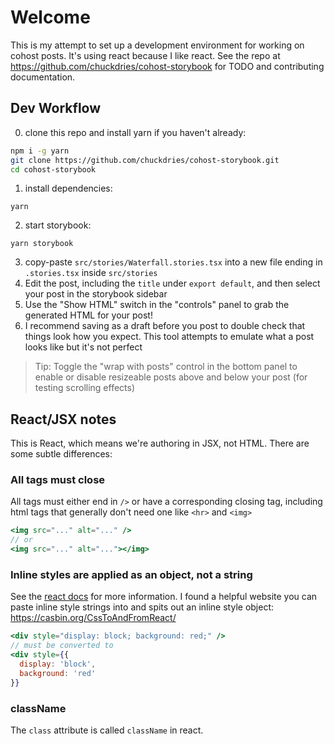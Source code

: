 

<Meta title="Welcome/Introduction" />



# <Eggbug /> Welcome

This is my attempt to set up a development environment for working on cohost posts. It's using react because I like react.
See the repo at https://github.com/chuckdries/cohost-storybook for TODO and contributing documentation.


## Dev Workflow

0. clone this repo and install yarn if you haven't already:

```sh
npm i -g yarn
git clone https://github.com/chuckdries/cohost-storybook.git
cd cohost-storybook
```

1. install dependencies:

```
yarn
```

2. start storybook:

```
yarn storybook
```

3. copy-paste `src/stories/Waterfall.stories.tsx` into a new file ending in `.stories.tsx` inside `src/stories`
4. Edit the post, including the `title` under `export default`, and then select your post in the storybook sidebar
5. Use the "Show HTML" switch in the "controls" panel to grab the generated HTML for your post!
6. I recommend saving as a draft before you post to double check that things look how you expect. This tool attempts to emulate what a post looks like but it's not perfect


> Tip: Toggle the "wrap with posts" control in the bottom panel to enable or disable resizeable posts above and below your post (for testing scrolling effects)

## React/JSX notes

This is React, which means we're authoring in JSX, not HTML. There are some subtle differences:

### All tags must close

All tags must either end in `/>` or have a corresponding closing tag, including html tags that generally don't need one like `<hr>` and `<img>`

```jsx
<img src="..." alt="..." />
// or
<img src="..." alt="..."></img>
```

### Inline styles are applied as an object, not a string

See the [react docs](https://reactjs.org/docs/dom-elements.html#style) for more information. I found a helpful website you can paste inline style strings into and spits out an inline style object: https://casbin.org/CssToAndFromReact/

```jsx
<div style="display: block; background: red;" />
// must be converted to
<div style={{
  display: 'block',
  background: 'red'
}}
```

### className

The `class` attribute is called `className` in react.

